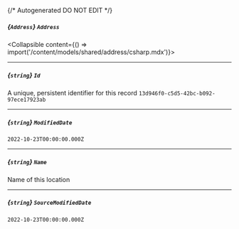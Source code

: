 {/* Autogenerated DO NOT EDIT  */}

##### *{`Address`}* `Address`
<Collapsible content={() => import('/content/models/shared/address/csharp.mdx')}>
</Collapsible>

---
##### *{`string`}* `Id`
A unique, persistent identifier for this record
`13d946f0-c5d5-42bc-b092-97ece17923ab`

---
##### *{`string`}* `ModifiedDate`
`2022-10-23T00:00:00.000Z`

---
##### *{`string`}* `Name`
Name of this location

---
##### *{`string`}* `SourceModifiedDate`
`2022-10-23T00:00:00.000Z`

